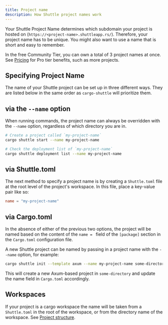 ```yaml
---
title: Project name
description: How Shuttle project names work
---
```


Your Shuttle Project Name determines which subdomain your project is hosted on (`https://<project-name>.shuttleapp.rs/`).
Therefore, your project name has to be unique.
You might also want to use a name that is short and easy to remember.

<Info>In the free Community Tier, you can own a total of 3 project names at once. See [Pricing](https://www.shuttle.rs/pricing) for Pro tier benefits, such as more projects.</Info>

## Specifying Project Name

The name of your Shuttle project can be set up in three different ways.
They are listed below in the same order as `cargo-shuttle` will prioritize them.

## via the `--name` option

When running commands, the project name can always be overridden with the `--name` option, regardless of which directory you are in.

```bash
# Create a project called `my-project-name`
cargo shuttle start --name my-project-name

# Check the deployment list of `my-project-name`
cargo shuttle deployment list --name my-project-name
```

## via Shuttle.toml

The next method to specify a project name is by creating a `Shuttle.toml` file at the root level of the project's workspace.
In this file, place a key-value pair like so:

```toml Shuttle.toml
name = "my-project-name"
```

## via Cargo.toml

In the absence of either of the previous two options, the project will be named based on the content of the `name = ` field of the `[package]` section in the `Cargo.toml` configuration file.

A new Shuttle project can be named by passing in a project name with the `--name` option, for example:

```bash
cargo shuttle init --template axum --name my-project-name some-directory
```

This will create a new Axum-based project in `some-directory` and update the name field in `Cargo.toml` accordingly.

## Workspaces

If your project is a cargo workspace the name will be taken from a `Shuttle.toml` in the root of the workspace, or
from the directory name of the workspace. See [Project structure](/configuration/project-structure).
